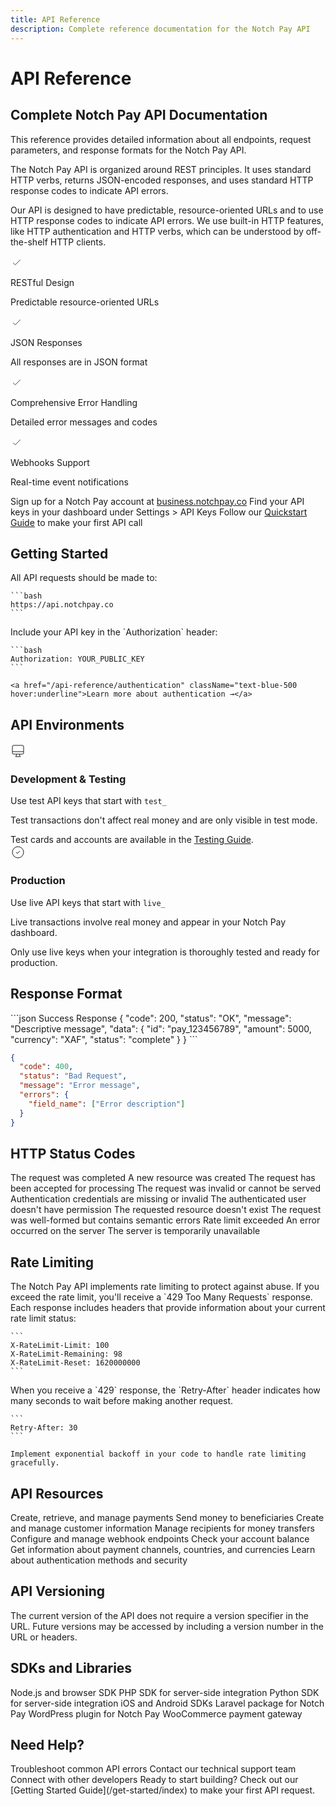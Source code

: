 ```yaml
---
title: API Reference
description: Complete reference documentation for the Notch Pay API
---
```


# API Reference

<div className="bg-gradient-to-r from-green-50 to-teal-50 dark:from-green-900/30 dark:to-teal-900/30 p-6 rounded-lg mb-8 border border-green-100 dark:border-green-900/50">
  <h2 className="text-xl font-bold text-green-800 dark:text-green-400 mb-2">Complete Notch Pay API Documentation</h2>
  <p className="text-gray-700 dark:text-gray-300">This reference provides detailed information about all endpoints, request parameters, and response formats for the Notch Pay API.</p>
</div>

<Tabs>
  <Tab title="Overview">
    <p className="text-gray-700 dark:text-gray-300 mb-4">
      The Notch Pay API is organized around REST principles. It uses standard HTTP verbs, returns JSON-encoded responses, and uses standard HTTP response codes to indicate API errors.
    </p>
    <p className="text-gray-700 dark:text-gray-300 mb-4">
      Our API is designed to have predictable, resource-oriented URLs and to use HTTP response codes to indicate API errors. We use built-in HTTP features, like HTTP authentication and HTTP verbs, which can be understood by off-the-shelf HTTP clients.
    </p>
  </Tab>
  <Tab title="Features">
    <div className="grid grid-cols-1 md:grid-cols-2 gap-4 mt-2">
      <div className="flex items-start">
        <div className="mt-1 mr-3 text-green-600">
          <svg xmlns="http://www.w3.org/2000/svg" width="20" height="20" fill="none" viewBox="0 0 24 24" stroke="currentColor">
            <path strokeLinecap="round" strokeLinejoin="round" strokeWidth={2} d="M5 13l4 4L19 7" />
          </svg>
        </div>
        <div>
          <p className="font-medium">RESTful Design</p>
          <p className="text-sm text-gray-600 dark:text-gray-400">Predictable resource-oriented URLs</p>
        </div>
      </div>
      <div className="flex items-start">
        <div className="mt-1 mr-3 text-green-600">
          <svg xmlns="http://www.w3.org/2000/svg" width="20" height="20" fill="none" viewBox="0 0 24 24" stroke="currentColor">
            <path strokeLinecap="round" strokeLinejoin="round" strokeWidth={2} d="M5 13l4 4L19 7" />
          </svg>
        </div>
        <div>
          <p className="font-medium">JSON Responses</p>
          <p className="text-sm text-gray-600 dark:text-gray-400">All responses are in JSON format</p>
        </div>
      </div>
      <div className="flex items-start">
        <div className="mt-1 mr-3 text-green-600">
          <svg xmlns="http://www.w3.org/2000/svg" width="20" height="20" fill="none" viewBox="0 0 24 24" stroke="currentColor">
            <path strokeLinecap="round" strokeLinejoin="round" strokeWidth={2} d="M5 13l4 4L19 7" />
          </svg>
        </div>
        <div>
          <p className="font-medium">Comprehensive Error Handling</p>
          <p className="text-sm text-gray-600 dark:text-gray-400">Detailed error messages and codes</p>
        </div>
      </div>
      <div className="flex items-start">
        <div className="mt-1 mr-3 text-green-600">
          <svg xmlns="http://www.w3.org/2000/svg" width="20" height="20" fill="none" viewBox="0 0 24 24" stroke="currentColor">
            <path strokeLinecap="round" strokeLinejoin="round" strokeWidth={2} d="M5 13l4 4L19 7" />
          </svg>
        </div>
        <div>
          <p className="font-medium">Webhooks Support</p>
          <p className="text-sm text-gray-600 dark:text-gray-400">Real-time event notifications</p>
        </div>
      </div>
    </div>
  </Tab>
  <Tab title="Getting Started">
    <Steps>
      <Step title="Create an Account">
        Sign up for a Notch Pay account at <a href="https://business.notchpay.co/register" className="text-green-600 hover:underline">business.notchpay.co</a>
      </Step>
      <Step title="Get Your API Keys">
        Find your API keys in your dashboard under Settings > API Keys
      </Step>
      <Step title="Make Your First API Call">
        Follow our <a href="/get-started/quickstart" className="text-green-600 hover:underline">Quickstart Guide</a> to make your first API call
      </Step>
    </Steps>
  </Tab>
</Tabs>

## Getting Started

<CardGroup cols={2}>
  <Card title="Base URL" icon="globe" color="#16A34A">
    All API requests should be made to:
    
    ```bash
    https://api.notchpay.co
    ```
  </Card>
  
  <Card title="Authentication" icon="key" color="#16A34A">
    Include your API key in the `Authorization` header:
    
    ```bash
    Authorization: YOUR_PUBLIC_KEY
    ```
    
    <a href="/api-reference/authentication" className="text-blue-500 hover:underline">Learn more about authentication →</a>
  </Card>
</CardGroup>

## API Environments

<Tabs>
  <Tab title="Test Environment">
    <div className="flex items-start">
      <div className="mt-1 mr-3">
        <svg xmlns="http://www.w3.org/2000/svg" width="24" height="24" fill="none" viewBox="0 0 24 24" stroke="currentColor" className="text-amber-500">
          <path strokeLinecap="round" strokeLinejoin="round" strokeWidth={2} d="M9.75 17L9 20l-1 1h8l-1-1-.75-3M3 13h18M5 17h14a2 2 0 002-2V5a2 2 0 00-2-2H5a2 2 0 00-2 2v10a2 2 0 002 2z" />
        </svg>
      </div>
      <div>
        <h3 className="text-lg font-semibold">Development & Testing</h3>
        <p className="mt-1">Use test API keys that start with <code>test_</code></p>
        <p className="mt-2">Test transactions don't affect real money and are only visible in test mode.</p>
        <Callout type="info" className="mt-3">
          Test cards and accounts are available in the <a href="/get-started/testing" className="text-blue-500 hover:underline">Testing Guide</a>.
        </Callout>
      </div>
    </div>
  </Tab>
  
  <Tab title="Live Environment">
    <div className="flex items-start">
      <div className="mt-1 mr-3">
        <svg xmlns="http://www.w3.org/2000/svg" width="24" height="24" fill="none" viewBox="0 0 24 24" stroke="currentColor" className="text-green-500">
          <path strokeLinecap="round" strokeLinejoin="round" strokeWidth={2} d="M9 12l2 2 4-4m6 2a9 9 0 11-18 0 9 9 0 0118 0z" />
        </svg>
      </div>
      <div>
        <h3 className="text-lg font-semibold">Production</h3>
        <p className="mt-1">Use live API keys that start with <code>live_</code></p>
        <p className="mt-2">Live transactions involve real money and appear in your Notch Pay dashboard.</p>
        <Callout type="warning" className="mt-3">
          Only use live keys when your integration is thoroughly tested and ready for production.
        </Callout>
      </div>
    </div>
  </Tab>
</Tabs>

## Response Format

<CodeGroup>
```json Success Response
{
  "code": 200,
  "status": "OK",
  "message": "Descriptive message",
  "data": {
    "id": "pay_123456789",
    "amount": 5000,
    "currency": "XAF",
    "status": "complete"
  }
}
```

```json Error Response
{
  "code": 400,
  "status": "Bad Request",
  "message": "Error message",
  "errors": {
    "field_name": ["Error description"]
  }
}
```
</CodeGroup>

## HTTP Status Codes

<AccordionGroup>
  <Accordion title="Success Codes (2xx)" defaultOpen>
    <ResponseField name="200" type="OK">
      The request was completed
    </ResponseField>
    <ResponseField name="201" type="Created">
      A new resource was created
    </ResponseField>
    <ResponseField name="202" type="Accepted">
      The request has been accepted for processing
    </ResponseField>
  </Accordion>
  
  <Accordion title="Client Error Codes (4xx)">
    <ResponseField name="400" type="Bad Request">
      The request was invalid or cannot be served
    </ResponseField>
    <ResponseField name="401" type="Unauthorized">
      Authentication credentials are missing or invalid
    </ResponseField>
    <ResponseField name="403" type="Forbidden">
      The authenticated user doesn't have permission
    </ResponseField>
    <ResponseField name="404" type="Not Found">
      The requested resource doesn't exist
    </ResponseField>
    <ResponseField name="422" type="Unprocessable Entity">
      The request was well-formed but contains semantic errors
    </ResponseField>
    <ResponseField name="429" type="Too Many Requests">
      Rate limit exceeded
    </ResponseField>
  </Accordion>
  
  <Accordion title="Server Error Codes (5xx)">
    <ResponseField name="500" type="Internal Server Error">
      An error occurred on the server
    </ResponseField>
    <ResponseField name="503" type="Service Unavailable">
      The server is temporarily unavailable
    </ResponseField>
  </Accordion>
</AccordionGroup>

## Rate Limiting

<Callout type="warning">
  The Notch Pay API implements rate limiting to protect against abuse. If you exceed the rate limit, you'll receive a `429 Too Many Requests` response.
</Callout>

<Steps>
  <Step title="Rate Limit Headers">
    Each response includes headers that provide information about your current rate limit status:
    
    ```
    X-RateLimit-Limit: 100
    X-RateLimit-Remaining: 98
    X-RateLimit-Reset: 1620000000
    ```
  </Step>
  
  <Step title="Handling Rate Limits">
    When you receive a `429` response, the `Retry-After` header indicates how many seconds to wait before making another request.
    
    ```
    Retry-After: 30
    ```
    
    Implement exponential backoff in your code to handle rate limiting gracefully.
  </Step>
</Steps>

## API Resources

<CardGroup cols={3}>
  <Card title="Payments" icon="credit-card" href="/api-reference/payments" color="#16A34A">
    Create, retrieve, and manage payments
  </Card>
  <Card title="Transfers" icon="money-bill-transfer" href="/api-reference/transfers" color="#16A34A">
    Send money to beneficiaries
  </Card>
  <Card title="Customers" icon="users" href="/api-reference/customers" color="#16A34A">
    Create and manage customer information
  </Card>
  <Card title="Beneficiaries" icon="user-plus" href="/api-reference/beneficiaries" color="#16A34A">
    Manage recipients for money transfers
  </Card>
  <Card title="Webhooks" icon="bell" href="/api-reference/webhooks" color="#16A34A">
    Configure and manage webhook endpoints
  </Card>
  <Card title="Balance" icon="wallet" href="/api-reference/balance" color="#16A34A">
    Check your account balance
  </Card>
  <Card title="Resources" icon="database" href="/api-reference/resources" color="#16A34A">
    Get information about payment channels, countries, and currencies
  </Card>
  <Card title="Authentication" icon="shield-halved" href="/api-reference/authentication" color="#16A34A">
    Learn about authentication methods and security
  </Card>
</CardGroup>

## API Versioning

<Callout type="info">
  The current version of the API does not require a version specifier in the URL. Future versions may be accessed by including a version number in the URL or headers.
</Callout>

## SDKs and Libraries

<Tabs>
  <Tab title="Official SDKs">
    <CardGroup cols={4}>
      <Card title="JavaScript" icon="js" href="/sdks/javascript">
        Node.js and browser SDK
      </Card>
      <Card title="PHP" icon="php" href="/sdks/php">
        PHP SDK for server-side integration
      </Card>
      <Card title="Python" icon="python" href="/sdks/python">
        Python SDK for server-side integration
      </Card>
      <Card title="Mobile" icon="mobile-screen" href="/sdks/mobile">
        iOS and Android SDKs
      </Card>
    </CardGroup>
  </Tab>
  
  <Tab title="Community Libraries">
    <CardGroup cols={3}>
      <Card title="Laravel" icon="laravel" href="/sdks/laravel">
        Laravel package for Notch Pay
      </Card>
      <Card title="WordPress" icon="wordpress" href="/sdks/wordpress">
        WordPress plugin for Notch Pay
      </Card>
      <Card title="WooCommerce" icon="shopping-cart" href="/sdks/woocommerce">
        WooCommerce payment gateway
      </Card>
    </CardGroup>
  </Tab>
</Tabs>

## Need Help?

<CardGroup cols={3}>
  <Card title="API Errors" icon="triangle-exclamation" href="/api-reference/errors">
    Troubleshoot common API errors
  </Card>
  <Card title="Support Team" icon="headset" href="mailto:hello@notchpay.co">
    Contact our technical support team
  </Card>
  <Card title="Developer Community" icon="users" href="https://community.notchpay.co">
    Connect with other developers
  </Card>
</CardGroup>

<Callout type="success">
  Ready to start building? Check out our [Getting Started Guide](/get-started/index) to make your first API request.
</Callout>
